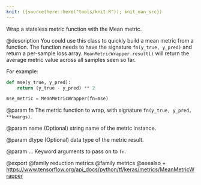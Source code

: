 ```yaml
---
knit: ({source(here::here("tools/knit.R")); knit_man_src})
---
```

Wrap a stateless metric function with the Mean metric.

@description
You could use this class to quickly build a mean metric from a function. The
function needs to have the signature `fn(y_true, y_pred)` and return a
per-sample loss array. `MeanMetricWrapper.result()` will return
the average metric value across all samples seen so far.

For example:

```python
def mse(y_true, y_pred):
    return (y_true - y_pred) ** 2

mse_metric = MeanMetricWrapper(fn=mse)
```

@param fn
The metric function to wrap, with signature
`fn(y_true, y_pred, **kwargs)`.

@param name
(Optional) string name of the metric instance.

@param dtype
(Optional) data type of the metric result.

@param ...
Keyword arguments to pass on to `fn`.

@export
@family reduction metrics
@family metrics
@seealso
+ <https://www.tensorflow.org/api_docs/python/tf/keras/metrics/MeanMetricWrapper>
